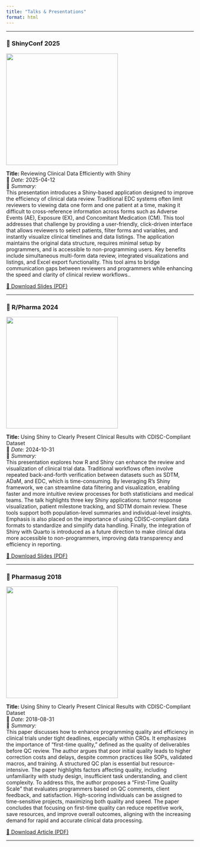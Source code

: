 ```yaml
---
title: "Talks & Presentations"
format: html
---
```


---

### 🔹 ShinyConf 2025  

[![](slides/thumb_shinyconf2025.png){width=300px}](slides/shinyconf2025_Reviewing_Clinical_Data_Efficiently_with_Shiny.pdf)

**Title:** Reviewing Clinical Data Efficiently with Shiny  
📍 *Date:* 2025-04-12  
📝 *Summary:*  
This presentation introduces a Shiny-based application designed to improve the efficiency of clinical data review. Traditional EDC systems often limit reviewers to viewing data one form and one patient at a time, making it difficult to cross-reference information across forms such as Adverse Events (AE), Exposure (EX), and Concomitant Medication (CM). This tool addresses that challenge by providing a user-friendly, click-driven interface that allows reviewers to select patients, filter forms and variables, and instantly visualize clinical timelines and data listings. The application maintains the original data structure, requires minimal setup by programmers, and is accessible to non-programming users. Key benefits include simultaneous multi-form data review, integrated visualizations and listings, and Excel export functionality. This tool aims to bridge communication gaps between reviewers and programmers while enhancing the speed and clarity of clinical review workflows..

[📄 Download Slides (PDF)](slides/shinyconf2025_Reviewing_Clinical_Data_Efficiently_with_Shiny.pdf)


---

### 🔹 R/Pharma 2024

[![](slides/thumb_rpharma2024.png){width=300px}](slides/R_Pharma_Using_Shiny_to_Clearly_Present_Clinical_Results_with_CDISC_Compliant_Dataset.pdf)

**Title:** Using Shiny to Clearly Present Clinical Results with CDISC-Compliant Dataset  
📍 *Date:* 2024-10-31  
📝 *Summary:*  
This presentation explores how R and Shiny can enhance the review and visualization of clinical trial data. Traditional workflows often involve repeated back-and-forth verification between datasets such as SDTM, ADaM, and EDC, which is time-consuming. By leveraging R’s Shiny framework, we can streamline data filtering and visualization, enabling faster and more intuitive review processes for both statisticians and medical teams. The talk highlights three key Shiny applications: tumor response visualization, patient milestone tracking, and SDTM domain review. These tools support both population-level summaries and individual-level insights. Emphasis is also placed on the importance of using CDISC-compliant data formats to standardize and simplify data handling. Finally, the integration of Shiny with Quarto is introduced as a future direction to make clinical data more accessible to non-programmers, improving data transparency and efficiency in reporting.

[📄 Download Slides (PDF)](slides/R_Pharma_Using_Shiny_to_Clearly_Present_Clinical_Results_with_CDISC_Compliant_Dataset.pdf)

---

### 🔹 Pharmasug 2018

[![](slides/thumb_pharmasug2018.png){width=300px}](slides/Pharmasug2018_first-time_quality.pdf)

**Title:** Using Shiny to Clearly Present Clinical Results with CDISC-Compliant Dataset  
📍 *Date:* 2018-08-31  
📝 *Summary:*  
This paper discusses how to enhance programming quality and efficiency in clinical trials under tight deadlines, especially within CROs. It emphasizes the importance of “first-time quality,” defined as the quality of deliverables before QC review. The author argues that poor initial quality leads to higher correction costs and delays, despite common practices like SOPs, validated macros, and training. A structured QC plan is essential but resource-intensive. The paper highlights factors affecting quality, including unfamiliarity with study design, insufficient task understanding, and client complexity. To address this, the author proposes a "First-Time Quality Scale" that evaluates programmers based on QC comments, client feedback, and satisfaction. High-scoring individuals can be assigned to time-sensitive projects, maximizing both quality and speed. The paper concludes that focusing on first-time quality can reduce repetitive work, save resources, and improve overall outcomes, aligning with the increasing demand for rapid and accurate clinical data processing.

[📄 Download Article (PDF)](slides/Pharmasug2018_first-time_quality.pdf)

---

